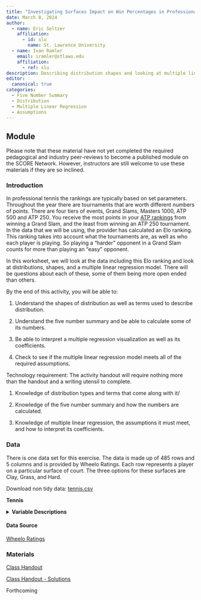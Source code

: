 ```yaml
---
title: "Investigating Surfaces Impact on Win Percentages in Professional Tennis"
date: March 8, 2024
author:
  - name: Eric Seltzer
    affiliation:
      - id: slu
        name: St. Lawrence University
  - name: Ivan Ramler
    email: iramler@stlawu.edu
    affiliation:
      - ref: slu
description: Describing distribution shapes and looking at multiple linear regression.
editor: 
  canonical: true
categories:
  - Five Number Summary
  - Distribution
  - Multiple Linear Regression
  - Assumptions
---
```


## Module

Please note that these material have not yet completed the required pedagogical and industry peer-reviews to become a published module on the SCORE Network. However, instructors are still welcome to use these materials if they are so inclined.

### Introduction

In professional tennis the rankings are typically based on set parameters. Throughout the year there are tournaments that are worth different numbers of points. There are four tiers of events, Grand Slams, Masters 1000, ATP 500 and ATP 250. You receive the most points in your [ATP rankings](https://en.wikipedia.org/wiki/ATP_rankings) from winning a Grand Slam, and the least from winning an ATP 250 tournament. In the data that we will be using, the provider has calculated an Elo ranking. This ranking takes into account what the tournaments are, as well as who each player is playing. So playing a "harder" opponent in a Grand Slam counts for more than playing an "easy" opponent.

In this worksheet, we will look at the data including this Elo ranking and look at distributions, shapes, and a multiple linear regression model. There will be questions about each of these, some of them being more open ended than others.

::: {.callout-note collapse="true" title="Learning Objectives" appearance="minimal"}
By the end of this activity, you will be able to:

1.  Understand the shapes of distribution as well as terms used to describe distribution.

2.  Understand the five number summary and be able to calculate some of its numbers.

3.  Be able to interpret a multiple regression visualization as well as its coefficients.

4.  Check to see if the multiple linear regression model meets all of the required assumptions.
:::

::: {.callout-note collapse="true" title="Methods" appearance="minimal"}
Technology requirement: The activity handout will require nothing more than the handout and a writing utensil to complete.

1.  Knowledge of distribution types and terms that come along with it/

2.  Knowledge of the five number summary and how the numbers are calculated.

3.  Knowledge of multiple linear regression, the assumptions it must meet, and how to interpret its coefficients. 
:::

### Data

There is one data set for this exercise. The data is made up of 485 rows and 5 columns and is provided by Wheelo Ratings. Each row represents a player on a particular surface of court. The three options for these surfaces are Clay, Grass, and Hard.

Download non tidy data: [tennis.csv](data/tennis.csv)

**Tennis**

<details>

<summary><b>Variable Descriptions</b></summary>

| Variable                  | Description                                          |
|-------------------------|-----------------------------------------------|
| Player                    | The player for which the data corresponds to         |
| Surface                   | The type of surface that was played on for this data |
| WinPercentage             | The percentage of matches won                        |
| DoubleFaultPercentage     | The percentage of double faults                      |
| ReturnPointsWonPercentage | The percentage of return points won                  |

</details>

#### Data Source

[Wheelo Ratings](Wheelo%20Ratings%20%3Chttps://www.wheeloratings.com/tennis_atp_stats_last52.html%3E.){target="_blank"}

### Materials

[Class Handout](Class-Handout.qmd)

[Class Handout - Solutions](Class-Handout-Solutions.qmd)

::: {.callout-note collapse="true" title="Conclusion" appearance="minimal"}
Forthcoming
:::
